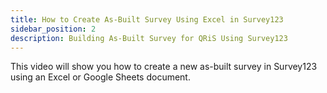 ```yaml
---
title: How to Create As-Built Survey Using Excel in Survey123
sidebar_position: 2
description: Building As-Built Survey for QRiS Using Survey123 
---
```


This video will show you how to create a new as-built survey in Survey123 using an Excel or Google Sheets document. 

<YouTubeEmbed videoId="-yEm1JC-r6E" />
